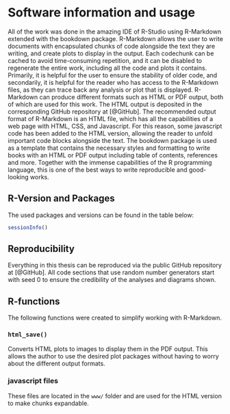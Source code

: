# Software information and usage
All of the work was done in the amazing IDE of R-Studio using R-Markdown extended with the bookdown package. R-Markdown allows the user to write documents with encapsulated chunks of code alongside the text they are writing, and create plots to display in the output. Each codechunk can be cached to avoid time-consuming repetition, and it can be disabled to regenerate the entire work, including all the code and plots it contains. Primarily, it is helpful for the user to ensure the stability of older code, and secondarily, it is helpful for the reader who has access to the R-Markdown files, as they can trace back any analysis or plot that is displayed. R-Markdown can produce different formats such as HTML or PDF output, both of which are used for this work. The HTML output is deposited in the corresponding GitHub repository at [@GitHub]. The recommended output format of R-Markdown is an HTML file, which has all the capabilities of a web page with HTML, CSS, and Javascript. For this reason, some javascript code has been added to the HTML version, allowing the reader to unfold important code blocks alongside the text. The bookdown package is used as a template that contains the necessary styles and formatting to write books with an HTML or PDF output including table of contents, references and more. Together with the immense capabilities of the R programming language, this is one of the best ways to write reproducible and good-looking works.

## R-Version and Packages
The used packages and versions can be found in the table below:


```r
sessionInfo()
```


## Reproducibility
Everything in this thesis can be reproduced via the public GitHub repository at [@GitHub]. All code sections that use random number generators start with seed 0 to ensure the credibility of the analyses and diagrams shown.

## R-functions
The following functions were created to simplify working with R-Markdown.

### `html_save()`
Converts HTML plots to images to display them in the PDF output. This allows the author to use the desired plot packages without having to worry about the different output formats.

### javascript files
These files are located in the `www/` folder and are used for the HTML version to make chunks expandable.

